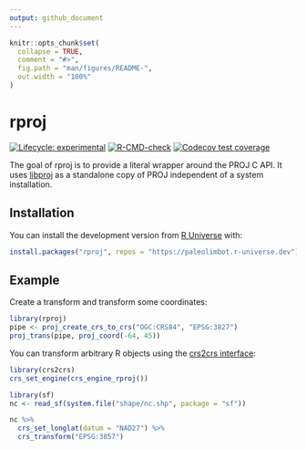 ```yaml
---
output: github_document
---
```


<!-- README.md is generated from README.Rmd. Please edit that file -->

```r
knitr::opts_chunk$set(
  collapse = TRUE,
  comment = "#>",
  fig.path = "man/figures/README-",
  out.width = "100%"
)
```

# rproj

<!-- badges: start -->
[![Lifecycle: experimental](https://img.shields.io/badge/lifecycle-experimental-orange.svg)](https://lifecycle.r-lib.org/articles/stages.html#experimental)
[![R-CMD-check](https://github.com/paleolimbot/rproj/workflows/R-CMD-check/badge.svg)](https://github.com/paleolimbot/rproj/actions)
[![Codecov test coverage](https://codecov.io/gh/paleolimbot/rproj/branch/master/graph/badge.svg)](https://codecov.io/gh/paleolimbot/rproj?branch=master)
<!-- badges: end -->

The goal of rproj is to provide a literal wrapper around the PROJ C API. It uses [libproj](https://github.com/paleolimbot/libproj) as a standalone copy of PROJ independent of a system installation.

## Installation

You can install the development version from [R Universe](https://r-universe.dev/) with:

``` r
install.packages("rproj", repos = "https://paleolimbot.r-universe.dev")
```

## Example

Create a transform and transform some coordinates:

```r
library(rproj)
pipe <- proj_create_crs_to_crs("OGC:CRS84", "EPSG:3827")
proj_trans(pipe, proj_coord(-64, 45))
```

You can transform arbitrary R objects using the [crs2crs interface](https://github.com/paleolimbot/crs2crs):

```r
library(crs2crs)
crs_set_engine(crs_engine_rproj())

library(sf)
nc <- read_sf(system.file("shape/nc.shp", package = "sf"))

nc %>% 
  crs_set_longlat(datum = "NAD27") %>% 
  crs_transform("EPSG:3857")
```
